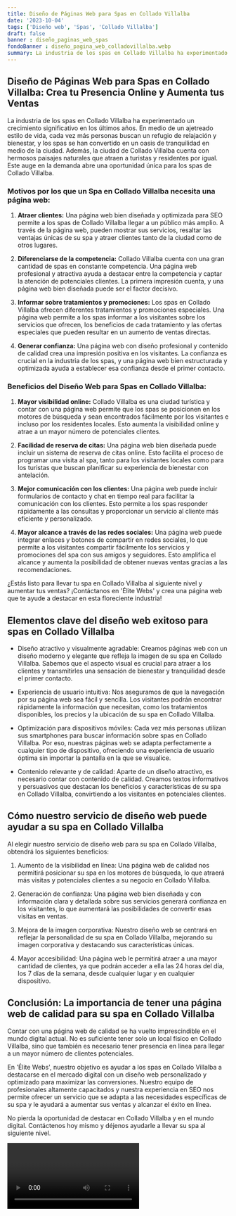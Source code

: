 ```yaml
---
title: Diseño de Páginas Web para Spas en Collado Villalba
date: '2023-10-04'
tags: ['Diseño web', 'Spas', 'Collado Villalba']
draft: false
banner : diseño_paginas_web_spas
fondoBanner : diseño_pagina_web_colladovillalba.webp
summary: La industria de los spas en Collado Villalba ha experimentado un crecimiento significativo en los últimos años. En medio de un ajetreado estilo de vida, cada vez más personas buscan un refugio de relajación y bienestar, y los spas se han convertido en un oasis de tranquilidad en medio de la ciudad. Además, la ciudad de Collado Villalba cuenta con hermosos paisajes naturales que atraen a turistas y residentes por igual. Este auge en la demanda abre una oportunidad única para los spas de Collado Villalba.
---
```


## Diseño de Páginas Web para Spas en Collado Villalba: Crea tu Presencia Online y Aumenta tus Ventas

La industria de los spas en Collado Villalba ha experimentado un crecimiento significativo en los últimos años. En medio de un ajetreado estilo de vida, cada vez más personas buscan un refugio de relajación y bienestar, y los spas se han convertido en un oasis de tranquilidad en medio de la ciudad. Además, la ciudad de Collado Villalba cuenta con hermosos paisajes naturales que atraen a turistas y residentes por igual. Este auge en la demanda abre una oportunidad única para los spas de Collado Villalba.

### Motivos por los que un Spa en Collado Villalba necesita una página web:

1. **Atraer clientes:** Una página web bien diseñada y optimizada para SEO permite a los spas de Collado Villalba llegar a un público más amplio. A través de la página web, pueden mostrar sus servicios, resaltar las ventajas únicas de su spa y atraer clientes tanto de la ciudad como de otros lugares.

2. **Diferenciarse de la competencia:** Collado Villalba cuenta con una gran cantidad de spas en constante competencia. Una página web profesional y atractiva ayuda a destacar entre la competencia y captar la atención de potenciales clientes. La primera impresión cuenta, y una página web bien diseñada puede ser el factor decisivo.

3. **Informar sobre tratamientos y promociones:** Los spas en Collado Villalba ofrecen diferentes tratamientos y promociones especiales. Una página web permite a los spas informar a los visitantes sobre los servicios que ofrecen, los beneficios de cada tratamiento y las ofertas especiales que pueden resultar en un aumento de ventas directas.

4. **Generar confianza:** Una página web con diseño profesional y contenido de calidad crea una impresión positiva en los visitantes. La confianza es crucial en la industria de los spas, y una página web bien estructurada y optimizada ayuda a establecer esa confianza desde el primer contacto.

### Beneficios del Diseño Web para Spas en Collado Villalba:

1. **Mayor visibilidad online:** Collado Villalba es una ciudad turística y contar con una página web permite que los spas se posicionen en los motores de búsqueda y sean encontrados fácilmente por los visitantes e incluso por los residentes locales. Esto aumenta la visibilidad online y atrae a un mayor número de potenciales clientes.

2. **Facilidad de reserva de citas:** Una página web bien diseñada puede incluir un sistema de reserva de citas online. Esto facilita el proceso de programar una visita al spa, tanto para los visitantes locales como para los turistas que buscan planificar su experiencia de bienestar con antelación.

3. **Mejor comunicación con los clientes:** Una página web puede incluir formularios de contacto y chat en tiempo real para facilitar la comunicación con los clientes. Esto permite a los spas responder rápidamente a las consultas y proporcionar un servicio al cliente más eficiente y personalizado.

4. **Mayor alcance a través de las redes sociales:** Una página web puede integrar enlaces y botones de compartir en redes sociales, lo que permite a los visitantes compartir fácilmente los servicios y promociones del spa con sus amigos y seguidores. Esto amplifica el alcance y aumenta la posibilidad de obtener nuevas ventas gracias a las recomendaciones.

¿Estás listo para llevar tu spa en Collado Villalba al siguiente nivel y aumentar tus ventas? ¡Contáctanos en 'Élite Webs' y crea una página web que te ayude a destacar en esta floreciente industria!

<GifSeo />

<Cta />

## Elementos clave del diseño web exitoso para spas en Collado Villalba

- Diseño atractivo y visualmente agradable: Creamos páginas web con un diseño moderno y elegante que refleja la imagen de su spa en Collado Villalba. Sabemos que el aspecto visual es crucial para atraer a los clientes y transmitirles una sensación de bienestar y tranquilidad desde el primer contacto.

- Experiencia de usuario intuitiva: Nos aseguramos de que la navegación por su página web sea fácil y sencilla. Los visitantes podrán encontrar rápidamente la información que necesitan, como los tratamientos disponibles, los precios y la ubicación de su spa en Collado Villalba.

- Optimización para dispositivos móviles: Cada vez más personas utilizan sus smartphones para buscar información sobre spas en Collado Villalba. Por eso, nuestras páginas web se adapta perfectamente a cualquier tipo de dispositivo, ofreciendo una experiencia de usuario óptima sin importar la pantalla en la que se visualice.

- Contenido relevante y de calidad: Aparte de un diseño atractivo, es necesario contar con contenido de calidad. Creamos textos informativos y persuasivos que destacan los beneficios y características de su spa en Collado Villalba, convirtiendo a los visitantes en potenciales clientes.

## Cómo nuestro servicio de diseño web puede ayudar a su spa en Collado Villalba

Al elegir nuestro servicio de diseño web para su spa en Collado Villalba, obtendrá los siguientes beneficios:

1. Aumento de la visibilidad en línea: Una página web de calidad nos permitirá posicionar su spa en los motores de búsqueda, lo que atraerá más visitas y potenciales clientes a su negocio en Collado Villalba.

2. Generación de confianza: Una página web bien diseñada y con información clara y detallada sobre sus servicios generará confianza en los visitantes, lo que aumentará las posibilidades de convertir esas visitas en ventas.

3. Mejora de la imagen corporativa: Nuestro diseño web se centrará en reflejar la personalidad de su spa en Collado Villalba, mejorando su imagen corporativa y destacando sus características únicas.

4. Mayor accesibilidad: Una página web le permitirá atraer a una mayor cantidad de clientes, ya que podrán acceder a ella las 24 horas del día, los 7 días de la semana, desde cualquier lugar y en cualquier dispositivo.

## Conclusión: La importancia de tener una página web de calidad para su spa en Collado Villalba

Contar con una página web de calidad se ha vuelto imprescindible en el mundo digital actual. No es suficiente tener solo un local físico en Collado Villalba, sino que también es necesario tener presencia en línea para llegar a un mayor número de clientes potenciales.

En 'Élite Webs', nuestro objetivo es ayudar a los spas en Collado Villalba a destacarse en el mercado digital con un diseño web personalizado y optimizado para maximizar las conversiones. Nuestro equipo de profesionales altamente capacitados y nuestra experiencia en SEO nos permite ofrecer un servicio que se adapta a las necesidades específicas de su spa y le ayudará a aumentar sus ventas y alcanzar el éxito en línea.

No pierda la oportunidad de destacar en Collado Villalba y en el mundo digital. Contáctenos hoy mismo y déjenos ayudarle a llevar su spa al siguiente nivel.

<Video />

<CtaBot job='Spas' city='Collado Villalba'/>

<Gmaps query='Collado Villalba+españa+maps' />
